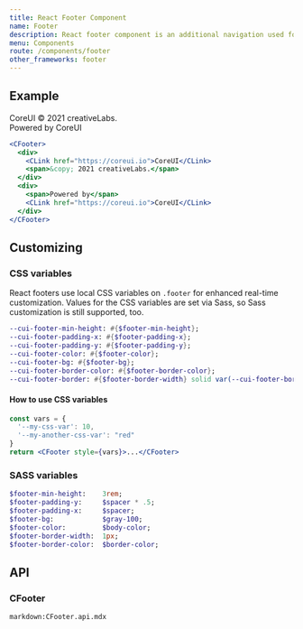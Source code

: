 ```yaml
---
title: React Footer Component
name: Footer
description: React footer component is an additional navigation used for displaying general information that a user might want to access from any page within your site. It is a place to display boilerplate text about the site, company info, copyrights, links to a contact form, sitemap, FAQ and other such resources.
menu: Components
route: /components/footer
other_frameworks: footer
---
```



## Example

<Example>
  <CFooter>
    <div>
      <CLink href="https://coreui.io">CoreUI</CLink>
      <span>&copy; 2021 creativeLabs.</span>
    </div>
    <div>
      <span>Powered by</span>
      <CLink href="https://coreui.io">CoreUI</CLink>
    </div>
  </CFooter>
</Example>

```jsx
<CFooter>
  <div>
    <CLink href="https://coreui.io">CoreUI</CLink>
    <span>&copy; 2021 creativeLabs.</span>
  </div>
  <div>
    <span>Powered by</span>
    <CLink href="https://coreui.io">CoreUI</CLink>
  </div>
</CFooter>
```

## Customizing

### CSS variables

React footers use local CSS variables on `.footer` for enhanced real-time customization. Values for the CSS variables are set via Sass, so Sass customization is still supported, too.

```sass
--cui-footer-min-height: #{$footer-min-height};
--cui-footer-padding-x: #{$footer-padding-x};
--cui-footer-padding-y: #{$footer-padding-y};
--cui-footer-color: #{$footer-color};
--cui-footer-bg: #{$footer-bg};
--cui-footer-border-color: #{$footer-border-color};
--cui-footer-border: #{$footer-border-width} solid var(--cui-footer-border-color);
```

#### How to use CSS variables

```jsx
const vars = { 
  '--my-css-var': 10,
  '--my-another-css-var': "red" 
}
return <CFooter style={vars}>...</CFooter>
```

### SASS variables

```sass
$footer-min-height:    3rem;
$footer-padding-y:     $spacer * .5;
$footer-padding-x:     $spacer;
$footer-bg:            $gray-100;
$footer-color:         $body-color;
$footer-border-width:  1px;
$footer-border-color:  $border-color;
```

## API

### CFooter

`markdown:CFooter.api.mdx`
